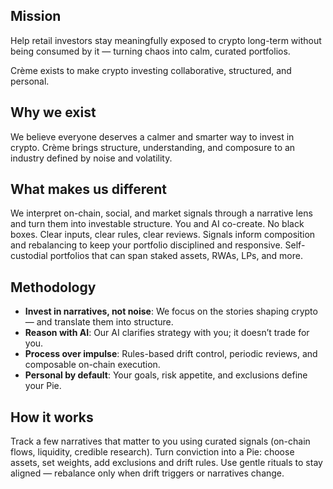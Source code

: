## Mission

Help retail investors stay meaningfully exposed to crypto long-term without being consumed by it — turning chaos into calm, curated portfolios.

<Info>
Crème exists to make crypto investing collaborative, structured, and personal.
</Info>

## Why we exist

We believe everyone deserves a calmer and smarter way to invest in crypto. Crème brings structure, understanding, and composure to an industry defined by noise and volatility.


## What makes us different

<AccordionGroup>
<Accordion title="Narrative-driven intelligence">
We interpret on-chain, social, and market signals through a narrative lens and turn them into investable structure.
</Accordion>

<Accordion title="Collaborative AI">
You and AI co-create. No black boxes. Clear inputs, clear rules, clear reviews.
</Accordion>

<Accordion title="Adaptive structure">
Signals inform composition and rebalancing to keep your portfolio disciplined and responsive.
</Accordion>

<Accordion title="On-chain composability">
Self-custodial portfolios that can span staked assets, RWAs, LPs, and more.
</Accordion>
</AccordionGroup>

## Methodology

- **Invest in narratives, not noise**: We focus on the stories shaping crypto — and translate them into structure.
- **Reason with AI**: Our AI clarifies strategy with you; it doesn’t trade for you.
- **Process over impulse**: Rules-based drift control, periodic reviews, and composable on-chain execution.
- **Personal by default**: Your goals, risk appetite, and exclusions define your Pie.

## How it works

<Steps>
<Step title="Monitor">
  Track a few narratives that matter to you using curated signals (on-chain flows, liquidity, credible research).
</Step>

<Step title="Curate">
  Turn conviction into a Pie: choose assets, set weights, add exclusions and drift rules.
</Step>

<Step title="Manage">
  Use gentle rituals to stay aligned — rebalance only when drift triggers or narratives change.
</Step>
</Steps>



